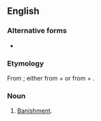 ==English==

===Alternative forms===
* {{l|en|abannition}}

===Etymology===
From {{etyl|LL.|en}} {{m|la|abannātiō||banishment}}; either from {{m|la|ab||from, away}} + {{m|la|annus||year}} or from {{m|la|ad}} + {{m|la|banniō||publish, proclaim}}.

===Noun===
{{en-noun}}

# {{lb|en|obsolete|legal}} [[banishment|Banishment]].